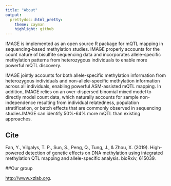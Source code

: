 ```yaml
---
title: "About"
output:
  prettydoc::html_pretty:
    theme: cayman
    highlight: github
---
```


IMAGE is implemented as an open source R package for mQTL mapping in sequencing-based methylation studies. IMAGE properly accounts for the count nature of bisulfite sequencing data and incorporates allele-specific methylation patterns from heterozygous individuals to enable more powerful mQTL discovery. 

IMAGE jointly accounts for both allele-specific methylation information from heterozygous individuals and non-allele-specific methylation information across all individuals, enabling powerful ASM-assisted mQTL mapping. In addition, IMAGE relies on an over-dispersed binomial mixed model to directly model count data, which naturally accounts for sample non-independence resulting from individual relatedness, population stratification, or batch effects that are commonly observed in sequencing studies.IMAGE can identify 50%-64% more mQTL than existing approaches.

## Cite 

Fan, Y., Vilgalys, T. P., Sun, S., Peng, Q., Tung, J., & Zhou, X. (2019). High-powered detection of genetic effects on DNA methylation using integrated methylation QTL mapping and allele-specific analysis. bioRxiv, 615039.

##Our group

 <http://www.xzlab.org>.
